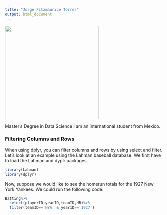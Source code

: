 ```yaml
---
title: "Jorge Fitzmaurice Torres"
output: html_document
---
```


<img src="2C7A0180.jpg" width="300">

Master's Degree in Data Science
I am an international student from Mexico.

### Filtering Columns and Rows

When using dplyr, you can filter columns and rows by using select and filter. Let's look at an example using the Lahman baseball database. We first have to load the Lahman and dyplr packages.

```r
library(Lahman)
library(dplyr)
```

Now, suppose we would like to see the homerun totals for the 1927 New York Yankees. We could run the following code:

```r
Batting%>%
  select(playerID,yearID,teamID,HR)%>%
  filter(teamID=='NYA' & yearID=='1927')
```

